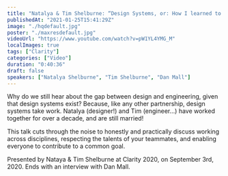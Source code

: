 ```yaml
---
title: "Natalya & Tim Shelburne: “Design Systems, or: How I learned to stop fighting and love the team”"
publishedAt: "2021-01-25T15:41:29Z"
image: "./hqdefault.jpg"
poster: "./maxresdefault.jpg"
videoUrl: "https://www.youtube.com/watch?v=pW1YL4YMG_M"
localImages: true
tags: ["Clarity"]
categories: ["Video"]
duration: "0:40:36"
draft: false
speakers: ["Natalya Shelburne", "Tim Shelburne", "Dan Mall"]
---
```


Why do we still hear about the gap between design and engineering, given that design systems exist? Because, like any other partnership, design systems take work. Natalya (designer!) and Tim (engineer...) have worked together for over a decade, and are still married!

This talk cuts through the noise to honestly and practically discuss working across disciplines, respecting the talents of your teammates, and enabling everyone to contribute to a common goal.

Presented by Nataya & Tim Shelburne at Clarity 2020, on September 3rd, 2020. Ends with an interview with Dan Mall.
